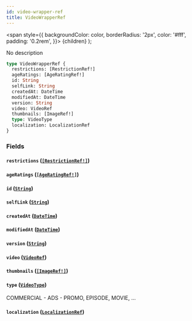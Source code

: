```yaml
---
id: video-wrapper-ref
title: VideoWrapperRef
---
```


<span
style={{
      backgroundColor: color,
      borderRadius: '2px',
      color: '#fff',
      padding: '0.2rem',
    }}>
{children}
</span>
);

No description

```graphql
type VideoWrapperRef {
  restrictions: [RestrictionRef!]
  ageRatings: [AgeRatingRef!]
  id: String
  selfLink: String
  createdAt: DateTime
  modifiedAt: DateTime
  version: String
  video: VideoRef
  thumbnails: [ImageRef!]
  type: VideoType
  localization: LocalizationRef
}
```

### Fields

#### `restrictions` ([`[RestrictionRef!]`](/docs/schema/inputs/restriction-ref))

#### `ageRatings` ([`[AgeRatingRef!]`](/docs/schema/inputs/age-rating-ref))

#### `id` ([`String`](/docs/schema/scalars/string))

#### `selfLink` ([`String`](/docs/schema/scalars/string))

#### `createdAt` ([`DateTime`](/docs/schema/scalars/date-time))

#### `modifiedAt` ([`DateTime`](/docs/schema/scalars/date-time))

#### `version` ([`String`](/docs/schema/scalars/string))

#### `video` ([`VideoRef`](/docs/schema/inputs/video-ref))

#### `thumbnails` ([`[ImageRef!]`](/docs/schema/inputs/image-ref))

#### `type` ([`VideoType`](/docs/schema/enums/video-type))

COMMERCIAL - ADS - PROMO, EPISODE, MOVIE, ...

#### `localization` ([`LocalizationRef`](/docs/schema/inputs/localization-ref))
